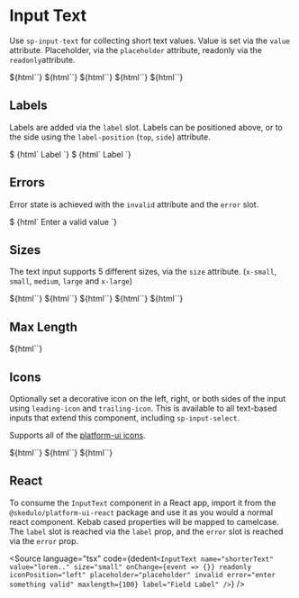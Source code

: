 

<Meta title="Form Elements/Input Text" component="sp-input-text" />

# Input Text

Use `sp-input-text` for collecting short text values. Value is set via the `value` attribute. Placeholder, via the `placeholder` attribute, readonly via the `readonly`attribute.

<Canvas>
  <Story name="Populated">${html`<sp-input-text value="Populated" name="populated"></sp-input-text>`}</Story>
  <Story name="Placeholder">${html`<sp-input-text placeholder="Placeholder"></sp-input-text>`}</Story>
  <Story name="Invalid">${html`<sp-input-text value="Error" invalid></sp-input-text>`}</Story>
  <Story name="Readonly Empty (Disabled)">
    ${html`<sp-input-text placeholder="Empty read only (disabled)" readonly></sp-input-text>`}
  </Story>
  <Story name="Readonly With Value (Locked)">
    ${html`<sp-input-text value="Read only with value (locked)" readonly></sp-input-text>`}
  </Story>
</Canvas>

## Labels

Labels are added via the `label` slot. Labels can be positioned above, or to the side using the `label-position` (`top`, `side`) attribute.

<Canvas>
  <Story width="100%" name="WithLabel">
    $
    {html`
      <sp-input-text name="label">
        <span slot="label">Label</span>
      </sp-input-text>
    `}
  </Story>
</Canvas>

<Canvas>
  <Story name="WithSideLabel">
    $
    {html`
      <sp-input-text name="label" label-position="side">
        <span slot="label">Label</span>
      </sp-input-text>
    `}
  </Story>
</Canvas>

## Errors

Error state is achieved with the `invalid` attribute and the `error` slot.

<Canvas>
  <Story name="WithError">
    $
    {html`
      <sp-input-text invalid>
        <span slot="error">Enter a valid value</span>
      </sp-input-text>
    `}
  </Story>
</Canvas>

## Sizes

The text input supports 5 different sizes, via the `size` attribute. (`x-small`, `small`, `medium`, `large` and `x-large`)

<Canvas>
  <Story name="x-small">${html`<sp-insput-text size="x-small" placeholder="x-small"></sp-insput-text>`}</Story>
  <Story name="small">${html`<sp-input-text size="small" placeholder="small"></sp-input-text>`}</Story>
  <Story name="medium">${html`<sp-input-text size="medium" placeholder="medium"></sp-input-text>`}</Story>
  <Story name="large">${html`<sp-input-text size="large" placeholder="large"></sp-input-text>`}</Story>
  <Story name="x-large">${html`<sp-input-text size="x-large" placeholder="x-large"></sp-input-text>`}</Story>
</Canvas>

## Max Length

<Canvas>
  <Story name="Max Length">
    ${html`<sp-input-text maxlength="10" size="large" placeholder="restricted to 10 chars"></sp-input-text>`}
  </Story>
</Canvas>

## Icons

Optionally set a decorative icon on the left, right, or both sides of the input using `leading-icon` and `trailing-icon`. This is available to all text-based inputs that extend this component, including `sp-input-select`.

Supports all of the [platform-ui icons](./?path=/docs/components-icon--available-icons).

<Canvas>
  <Story name="Icon: Leading">
    ${html`<sp-input-text leading-icon="search" placeholder="Search"></sp-input-text>`}
  </Story>
  <Story name="Icon: Trailing">
    ${html`<sp-input-text trailing-icon="time" placeholder="About time!"></sp-input-text>`}
  </Story>
  <Story name="Icon: Both">
    ${html`<sp-input-text leading-icon="emoji" trailing-icon="emoji" placeholder="Surrounded"></sp-input-text>`}
  </Story>
</Canvas>

## React

To consume the `InputText` component in a React app, import it from the `@skedulo/platform-ui-react` package and use it as you would a normal react component. Kebab cased properties will be mapped to camelcase. The `label` slot is reached via the `label` prop, and the `error` slot is reached via the `error` prop.

<Source
  language="tsx"
  code={dedent`
<InputText
  name="shorterText"
  value="lorem.."
  size="small"
  onChange={event => {}}
  readonly
  iconPosition="left"
  placeholder="placeholder"
  invalid
  error="enter something valid"
  maxlength={100}
  label="Field Label"
/>
`}
/>
